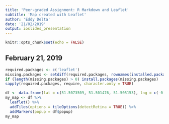 ```yaml
---
title: 'Peer-graded Assignment: R Markdown and Leaflet'
subtitle: 'Map created with Leaflet'
author: 'Eddy Delta'
date: '21/02/2019'
output: ioslides_presentation
---
```


```r
knitr::opts_chunk$set(echo = FALSE)
```

## February 21, 2019
```r
required.packages <- c('leaflet')
missing.packages <- setdiff(required.packages, rownames(installed.packages()))
if (length(missing.packages) > 0) install.packages(missing.packages)
sapply(required.packages, require, character.only = TRUE)
```
```r
df <- data.frame(lat = c(51.5073509, 51.501476, 51.505153), lng = c(-0.1277583, -0.140634, -0.075664), popup = c('London', 'Buckingham Palace', 'Tower Bridge'))
my_map <- df %>%
  leaflet() %>%
  addTiles(options = tileOptions(detectRetina = TRUE)) %>%
  addMarkers(popup = df$popup)
my_map
```
